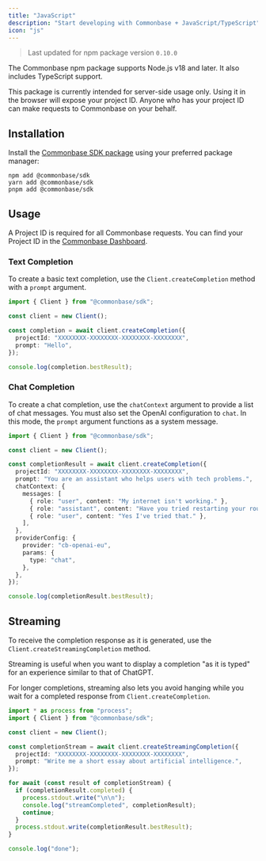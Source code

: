 ```yaml
---
title: "JavaScript"
description: "Start developing with Commonbase + JavaScript/TypeScript"
icon: "js"
---
```


> Last updated for npm package version `0.10.0`

The Commonbase npm package supports Node.js v18 and later. It also includes TypeScript support.

<Warning>
  This package is currently intended for server-side usage only. Using it in the
  browser will expose your project ID. Anyone who has your project ID can make
  requests to Commonbase on your behalf.
</Warning>

## Installation

Install the [Commonbase SDK package](https://www.npmjs.com/package/@commonbase/sdk) using your
preferred package manager:

```
npm add @commonbase/sdk
yarn add @commonbase/sdk
pnpm add @commonbase/sdk
```

## Usage

A Project ID is required for all Commonbase requests. You can find your Project ID
in the [Commonbase Dashboard](https://commonbase.com/).

### Text Completion

To create a basic text completion, use the `Client.createCompletion` method with a `prompt` argument.

```ts
import { Client } from "@commonbase/sdk";

const client = new Client();

const completion = await client.createCompletion({
  projectId: "XXXXXXXX-XXXXXXXX-XXXXXXXX-XXXXXXXX",
  prompt: "Hello",
});

console.log(completion.bestResult);
```

### Chat Completion

To create a chat completion, use the `chatContext` argument to provide a list of chat messages.
You must also set the OpenAI configuration to `chat`. In this mode, the `prompt` argument
functions as a system message.

```ts
import { Client } from "@commonbase/sdk";

const client = new Client();

const completionResult = await client.createCompletion({
  projectId: "XXXXXXXX-XXXXXXXX-XXXXXXXX-XXXXXXXX",
  prompt: "You are an assistant who helps users with tech problems.",
  chatContext: {
    messages: [
      { role: "user", content: "My internet isn't working." },
      { role: "assistant", content: "Have you tried restarting your router?" },
      { role: "user", content: "Yes I've tried that." },
    ],
  },
  providerConfig: {
    provider: "cb-openai-eu",
    params: {
      type: "chat",
    },
  },
});

console.log(completionResult.bestResult);
```

## Streaming

To receive the completion response as it is generated, use the `Client.createStreamingCompletion` method.

Streaming is useful when you want to display a completion "as it is typed" for an experience similar
to that of ChatGPT.

For longer completions, streaming also lets you avoid hanging while you wait for a completed response
from `Client.createCompletion`.

```ts
import * as process from "process";
import { Client } from "@commonbase/sdk";

const client = new Client();

const completionStream = await client.createStreamingCompletion({
  projectId: "XXXXXXXX-XXXXXXXX-XXXXXXXX-XXXXXXXX",
  prompt: "Write me a short essay about artificial intelligence.",
});

for await (const result of completionStream) {
  if (completionResult.completed) {
    process.stdout.write("\n\n");
    console.log("streamCompleted", completionResult);
    continue;
  }
  process.stdout.write(completionResult.bestResult);
}

console.log("done");
```
